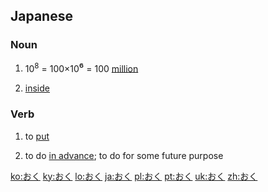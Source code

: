 ==Japanese==

===Noun===
{{ja-noun}}

# {{ja-def|億}} 10<sup>8</sup> = 100×10<big>⁶</big> = 100 [[million]]
# {{ja-def|奥}} [[inside]]

===Verb===
{{ja-verb|type=1}}

# {{ja-def|置く}} to [[put]]
# {{lb|ja|following a て-form verb}} to do [[in advance]]; to do for some future purpose

[[ko:おく]]
[[ky:おく]]
[[lo:おく]]
[[ja:おく]]
[[pl:おく]]
[[pt:おく]]
[[uk:おく]]
[[zh:おく]]